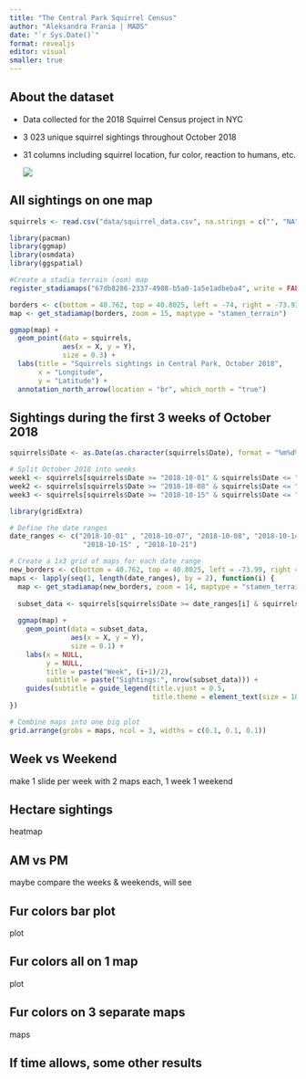 ```yaml
---
title: "The Central Park Squirrel Census"
author: "Aleksandra Frania | MADS"
date: "`r Sys.Date()`"
format: revealjs
editor: visual
smaller: true
---
```


## About the dataset

-   Data collected for the 2018 Squirrel Census project in NYC

-   3 023 unique squirrel sightings throughout October 2018

-   31 columns including squirrel location, fur color, reaction to humans, etc.

    ![](NYCSC.png)

## All sightings on one map

```r
squirrels <- read.csv("data/squirrel_data.csv", na.strings = c("", "NA"))
```

```r
library(pacman)
library(ggmap)
library(osmdata)
library(ggspatial)

#Create a stadia terrain (osm) map
register_stadiamaps("67db8286-2337-4988-b5a0-1a5e1adbeba4", write = FALSE)

borders <- c(bottom = 40.762, top = 40.8025, left = -74, right = -73.93)
map <- get_stadiamap(borders, zoom = 15, maptype = "stamen_terrain")

ggmap(map) +
  geom_point(data = squirrels, 
             aes(x = X, y = Y), 
             size = 0.3) +
  labs(title = "Squirrels sightings in Central Park, October 2018", 
       x = "Longitude", 
       y = "Latitude") +
  annotation_north_arrow(location = "br", which_north = "true")
```

## Sightings during the first 3 weeks of October 2018

```r
squirrels$Date <- as.Date(as.character(squirrels$Date), format = "%m%d%Y")
```

```r
# Split October 2018 into weeks
week1 <- squirrels[squirrels$Date >= "2018-10-01" & squirrels$Date <= "2018-10-07", ]
week2 <- squirrels[squirrels$Date >= "2018-10-08" & squirrels$Date <= "2018-10-14", ]
week3 <- squirrels[squirrels$Date >= "2018-10-15" & squirrels$Date <= "2018-10-21", ]
```

```r
library(gridExtra)

# Define the date ranges
date_ranges <- c("2018-10-01" , "2018-10-07", "2018-10-08", "2018-10-14",
                  "2018-10-15" , "2018-10-21")

# Create a 1x3 grid of maps for each date range
new_borders <- c(bottom = 40.762, top = 40.8025, left = -73.99, right = -73.94)
maps <- lapply(seq(1, length(date_ranges), by = 2), function(i) {
  map <- get_stadiamap(new_borders, zoom = 14, maptype = "stamen_terrain")
  
  subset_data <- squirrels[squirrels$Date >= date_ranges[i] & squirrels$Date <= date_ranges[i+1], ]
  
  ggmap(map) +
    geom_point(data = subset_data,
               aes(x = X, y = Y), 
               size = 0.1) +
    labs(x = NULL,
         y = NULL,
         title = paste("Week", (i+1)/2), 
         subtitle = paste("Sightings:", nrow(subset_data))) +
    guides(subtitle = guide_legend(title.vjust = 0.5, 
                                   title.theme = element_text(size = 10, face = "bold")))
})

# Combine maps into one big plot
grid.arrange(grobs = maps, ncol = 3, widths = c(0.1, 0.1, 0.1))
```

## Week vs Weekend

make 1 slide per week with 2 maps each, 1 week 1 weekend

## Hectare sightings

heatmap

## AM vs PM

maybe compare the weeks & weekends, will see

## Fur colors bar plot

plot

## Fur colors all on 1 map

plot

## Fur colors on 3 separate maps

maps

## If time allows, some other results

